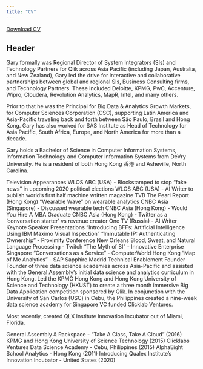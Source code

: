 ```yaml
---
title: "CV"
---
```


<a href="CV.pdf#" class="download" title="Download CV as PDF">Download CV</a>			

## Header

Gary formally was Regional Director of System Integrators (SIs) and Technology Partners for Qlik across Asia Pacific (including Japan, Australia, and New Zealand), Gary led the drive for interactive and collaborative partnerships between global and regional SIs, Business Consulting firms, and Technology Partners. These included Deloitte, KPMG, PwC, Accenture, Wipro, Cloudera, Revolution Analytics, MapR, Intel, and many others.

Prior to that he was the Principal for Big Data & Analytics Growth Markets, for Computer Sciences Corporation (CSC), supporting Latin America and Asia-Pacific traveling back and forth between São Paulo, Brasil and Hong Kong. Gary has also worked for SAS Institute as Head of Technology for Asia Pacific, South Africa, Europe, and North America for more than a decade.

Gary holds a Bachelor of Science in Computer Information Systems, Information Technology and Computer Information Systems from DeVry University. He is a resident of both Hong Kong 香港 and Asheville, North Carolina.

Television Appearances
WLOS ABC (USA) - Blockstamped to stop “fake news” in upcoming 2020 political elections
WLOS ABC (USA) - AI Writer to publish world’s first half machine written magazine
TVB The Pearl Report (Hong Kong) “Wearable Wave” on wearable analytics
CNBC Asia (Singapore) - Discussed wearable tech
CNBC Asia (Hong Kong) - Would You Hire A MBA Graduate
CNBC Asia (Hong Kong) - Twitter as a ‘conversation starter’ vs revenue creator
One TV (Russia) - AI Writer
Keynote Speaker Presentations
“Introducing BFFs: Artificial Intelligence Using IBM Maximo Visual Inspection”
“Immutable IP: Authenticating Ownership” - Proximity Conference New Orleans
Blood, Sweat, and Natural Language Processing - Twitch
“The Myth of BI” - Innovative Enterprise Singapore
“Conversations as a Service” - ComputerWorld Hong Kong
“Map of Me Analytics” - SAP Sapphire Madrid
Technical Enablement Founder
Founder of three data science academies across Asia-Pacific and assisted with the General Assembly’s initial data science and analytics curriculum in Hong Kong. Led the KPMG Hong Kong and Hong Kong University of Science and Technology (HKUST) to create a three month immersive Big Data Application competition sponsored by Qlik. In conjunction with the University of San Carlos (USC) in Cebu, the Philippines created a nine-week data science academy for Singapore VC funded Clicklab Ventures.

Most recently, created QLX Institute Innovation Incubator out of Miami, Florida.

General Assembly & Rackspace - “Take A Class, Take A Cloud” (2016)
KPMG and Hong Kong University of Science Technology (2015)
Clicklabs Ventures Data Science Academy - Cebu, Philippines (2015)
AlphaEight School Analytics - Hong Kong (2011)
Introducing Qualex Institute’s Innovation Incubator - United States (2020)